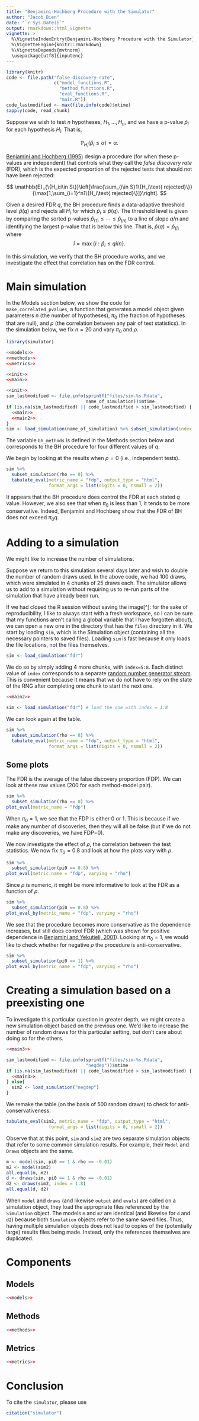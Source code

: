 ```yaml
---
title: "Benjamini-Hochberg Procedure with the Simulator"
author: "Jacob Bien"
date: "`r Sys.Date()`"
output: rmarkdown::html_vignette
vignette: >
  %\VignetteIndexEntry{Benjamini-Hochberg Procedure with the Simulator}
  %\VignetteEngine{knitr::rmarkdown}
  %\VignetteDepends{mvtnorm}
  \usepackage[utf8]{inputenc}
---
```


```r
library(knitr)
code <- file.path("false-discovery-rate",
                  c("model_functions.R", 
                    "method_functions.R",
                    "eval_functions.R", 
                    "main.R"))
code_lastmodified <- max(file.info(code)$mtime)
sapply(code, read_chunk)
```

Suppose we wish to test $n$ hypotheses, $H_1,\ldots, H_n$, and we have a p-value $\hat p_i$ for each hypothesis $H_i$.  That is,

$$
\mathbb{P}_{H_i}(\hat p_i\le \alpha) = \alpha.
$$

[Benjamini and Hochberg (1995)](http://www.jstor.org/stable/2346101) design a procedure (for when these p-values are independent) that controls what they call the *false discovery rate* (FDR), which is the expected proportion of the rejected tests that should not have been rejected:

$$
\mathbb{E}_{\{H_i:i\in S\}}\left[\frac{\sum_{i\in S}1\{H_i\text{ rejected}\}}{\max[1,\sum_{i=1}^n1\{H_i\text{ rejected}\}]}\right].
$$

Given a desired FDR $q$, the BH procedure finds a data-adaptive threshold level $\hat p(q)$ and rejects all $H_i$ for which $\hat p_i\le \hat p(q)$.  The threshold level is given by comparing the sorted p-values $\hat p_{(1)}\le \cdots \le \hat p_{(n)}$ to a line of slope $q/n$ and identifying the largest p-value that is below this line.  That is, $\hat p(q)=\hat p_{(\hat i)}$ where
$$
\hat i = \max\{i: \hat p_i \le q i / n\}.
$$

In this simulation, we verify that the BH procedure works, and we investigate the effect that correlation has on the FDR control.

# Main simulation

In the Models section below, we show the code for `make_correlated_pvalues`, a function that generates a model object given parameters $n$ (the number of hypotheses), $\pi_0$ (the fraction of hypotheses that are null), and $\rho$ (the correlation between any pair of test statistics).  In the simulation below, we fix $n=20$ and vary $\pi_0$ and $\rho$.

```r
library(simulator)
```

```r
<<models>>
<<methods>>
<<metrics>>
```

```r
<<init>>
<<main>>
```

```r
<<init>>
sim_lastmodified <- file.info(sprintf("files/sim-%s.Rdata",
                              name_of_simulation))$mtime
if (is.na(sim_lastmodified) || code_lastmodified > sim_lastmodified) {
  <<main>>
  <<main2>>
}
sim <- load_simulation(name_of_simulation) %>% subset_simulation(index = 1:4)
```

The variable `bh_methods` is defined in the Methods section below and corresponds to the BH procedure for four different values of $q$.

We begin by looking at the results when $\rho=0$ (i.e., independent tests).

```r
sim %>% 
  subset_simulation(rho == 0) %>% 
  tabulate_eval(metric_name = "fdp", output_type = "html", 
                format_args = list(digits = 0, nsmall = 2))
```

It appears that the BH procedure does control the FDR at each stated $q$ value.  However, we also see that when $\pi_0$ is less than 1, it tends to be more conservative.  Indeed, Benjamini and Hochberg show that the FDR of BH does not exceed $\pi_0q$.

# Adding to a simulation

We might like to increase the number of simulations.  

Suppose we return to this simulation several days later and wish to double the number of random draws used.  In the above code, we had 100 draws, which were simulated in 4 chunks of 25 draws each.  The simulator allows us to add to a simulation without requiring us to re-run parts of the simulation that have already been run.  

If we had closed the R session without saving the image[^]:
for the sake of reproducibility, I like to always start with a fresh workspace, so I can be sure that my functions aren't calling a global variable that I have forgotten about), we can open a new one in the directory that has the `files` directory in it.  We start by loading `sim`, which is the Simulation object (containing all the necessary pointers to saved files).  Loading `sim` is fast because it only loads the file locations, not the files themselves.

```r
sim <- load_simulation("fdr")
```

We do so by simply adding 4 more chunks, with `index=5:8`.  Each distinct value of `index` corresponds to a separate [random number generator stream](http://www.iro.umontreal.ca/~lecuyer/myftp/papers/streams00.pdf).  This is convenient because it means that we do not have to rely on the state of the RNG after completing one chunk to start the next one.


```r
<<main2>>
```

```r
sim <- load_simulation("fdr") # load the one with index = 1:8
```

We can look again at the table.

```r
sim %>% 
  subset_simulation(rho == 0) %>% 
  tabulate_eval(metric_name = "fdp", output_type = "html", 
                format_args = list(digits = 0, nsmall = 2))
```



## Some plots

The FDR is the average of the false discovery proportion (FDP).  We can look at these raw values (200 for each method-model pair).

```r
sim %>% 
  subset_simulation(rho == 0) %>% 
plot_eval(metric_name = "fdp")
```

When $\pi_0=1$, we see that the FDP is either 0 or 1.  This is because if we make any number of discoveries, then they will all be false (but if we do not make any discoveries, we have FDP=0).

We now investigate the effect of $\rho$, the correlation between the test statistics. We now fix $\pi_0=0.8$ and look at how the plots vary with $\rho$.

```r
sim %>% 
  subset_simulation(pi0 == 0.8) %>% 
plot_eval(metric_name = "fdp", varying = "rho")
```

Since $\rho$ is numeric, it might be more informative to look at the FDR as a function of $\rho$.

```r
sim %>% 
  subset_simulation(pi0 == 0.8) %>% 
plot_eval_by(metric_name = "fdp", varying = "rho")
```

We see that the procedure becomes more conservative as the dependence increases, but still does control FDR (which was shown for positive dependence in [Benjamini and Yekutieli, 2001](https://projecteuclid.org/euclid.aos/1013699998)). Looking at $\pi_0=1$, we would like to check whether for negative $\rho$ the procedure is anti-conservative.

```r
sim %>% 
  subset_simulation(pi0 == 1) %>% 
plot_eval_by(metric_name = "fdp", varying = "rho")
```

# Creating a simulation based on a preexisting one

To investigate this particular question in greater depth, we might create a new simulation object based on the previous one.  We'd like to increase the number of random draws for this particular setting, but don't care about doing so for the others.

```r
<<main3>>
```

```r
sim_lastmodified <- file.info(sprintf("files/sim-%s.Rdata",
                              "negdep"))$mtime
if (is.na(sim_lastmodified) || code_lastmodified > sim_lastmodified) {
  <<main3>>
} else{
  sim2 <- load_simulation("negdep")
}
```

We remake the table (on the basis of 500 random draws) to check for anti-conservativeness.

```r
tabulate_eval(sim2, metric_name = "fdp", output_type = "html", 
                format_args = list(digits = 0, nsmall = 2))
```

Observe that at this point, `sim` and `sim2` are two separate simulation objects that refer to some common simulation results.  For example, their `Model` and `Draws` objects are the same.

```r
m <- model(sim, pi0 == 1 & rho == -0.01)
m2 <- model(sim2)
all.equal(m, m2)
d <- draws(sim, pi0 == 1 & rho == -0.01)
d2 <- draws(sim2, index = 1:8)
all.equal(d, d2)
```

When `model` and `draws` (and likewise `output` and `evals`) are called on a simulation object, they load the appropriate files referenced by the `Simulation` object.  The models `m` and `m2` are identical (and likewise for `d` and `d2`) because both `Simulation` objects refer to the same saved files.  Thus, having multiple simulation objects does not lead to copies of the (potentially large) results files being made.  Instead, only the references themselves are duplicated.

# Components

## Models

```r
<<models>>
```

## Methods

```r
<<methods>>
```

## Metrics

```r
<<metrics>>
```


# Conclusion

To cite the `simulator`, please use

```r
citation("simulator")
```
